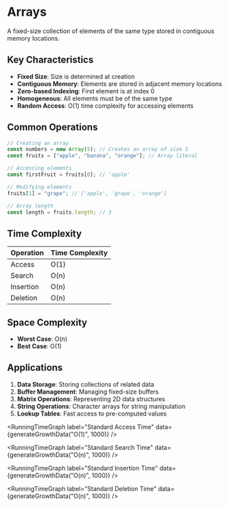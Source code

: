 
# Arrays

A fixed-size collection of elements of the same type stored in contiguous memory locations.

## Key Characteristics

- **Fixed Size**: Size is determined at creation
- **Contiguous Memory**: Elements are stored in adjacent memory locations
- **Zero-based Indexing**: First element is at index 0
- **Homogeneous**: All elements must be of the same type
- **Random Access**: O(1) time complexity for accessing elements

## Common Operations

```typescript
// Creating an array
const numbers = new Array(5); // Creates an array of size 5
const fruits = ["apple", "banana", "orange"]; // Array literal

// Accessing elements
const firstFruit = fruits[0]; // 'apple'

// Modifying elements
fruits[1] = "grape"; // ['apple', 'grape', 'orange']

// Array length
const length = fruits.length; // 3
```

## Time Complexity

| Operation | Time Complexity |
| --------- | --------------- |
| Access    | O(1)            |
| Search    | O(n)            |
| Insertion | O(n)            |
| Deletion  | O(n)            |

## Space Complexity

- **Worst Case**: O(n)
- **Best Case**: O(1)

## Applications

1. **Data Storage**: Storing collections of related data
2. **Buffer Management**: Managing fixed-size buffers
3. **Matrix Operations**: Representing 2D data structures
4. **String Operations**: Character arrays for string manipulation
5. **Lookup Tables**: Fast access to pre-computed values

<RunningTimeGraph
  label="Standard Access Time"
  data={generateGrowthData("O(1)", 1000)}
/>

<RunningTimeGraph
  label="Standard Search Time"
  data={generateGrowthData("O(n)", 1000)}
/>

<RunningTimeGraph
  label="Standard Insertion Time"
  data={generateGrowthData("O(n)", 1000)}
/>

<RunningTimeGraph
  label="Standard Deletion Time"
  data={generateGrowthData("O(n)", 1000)}
/>

<ArrayVisualizer />
